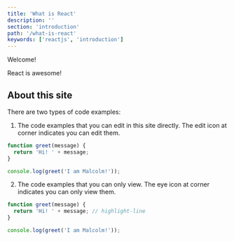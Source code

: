 ```yaml
---
title: 'What is React'
description: ''
section: 'introduction'
path: '/what-is-react'
keywords: ['reactjs', 'introduction']
---
```


Welcome!

React is awesome!

## About this site

There are two types of code examples:

1. The code examples that you can edit in this site directly. The edit icon at corner indicates you can edit them.

```js live
function greet(message) {
  return 'Hi! ' + message;
}

console.log(greet('I am Malcolm!'));
```

2. The code examples that you can only view. The eye icon at corner indicates you can only view them.

```js
function greet(message) {
  return 'Hi! ' + message; // highlight-line
}

console.log(greet('I am Malcolm!'));
```
